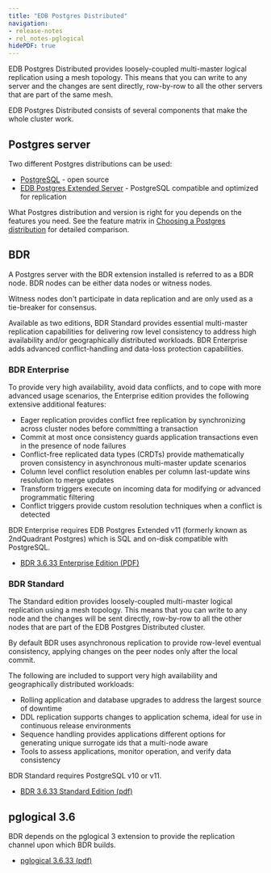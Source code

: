 ```yaml
---
title: "EDB Postgres Distributed"
navigation:
- release-notes
- rel_notes-pglogical
hidePDF: true
---
```


EDB Postgres Distributed provides loosely-coupled multi-master logical replication
using a mesh topology. This means that you can write to any server and the
changes are sent directly, row-by-row to all the
other servers that are part of the same mesh.

EDB Postgres Distributed consists of several components that make the whole
cluster work.

## Postgres server

Two different Postgres distributions can be used:

- [PostgreSQL](https://www.postgresql.org/) - open source
- [EDB Postgres Extended Server](https://techsupport.enterprisedb.com/customer_portal/sw/2ndqpostgres/) - PostgreSQL compatible and optimized for replication

What Postgres distribution and version is right for you depends on the features you need.
See the feature matrix in [Choosing a Postgres distribution](/pgd/latest/planning/choosing_server/) for detailed comparison.


## BDR

A Postgres server with the BDR extension installed is referred to as a BDR
node. BDR nodes can be either data nodes or witness nodes.

Witness nodes don't participate in data replication and are only used as a
tie-breaker for consensus.

Available as two editions, BDR Standard provides essential multi-master replication capabilities for delivering row level consistency to address high availability and/or geographically distributed workloads. BDR Enterprise adds advanced conflict-handling and data-loss protection capabilities.

### BDR Enterprise

To provide very high availability, avoid data conflicts, and to cope with more advanced usage scenarios, the Enterprise edition provides the following extensive additional features:

* Eager replication provides conflict free replication by synchronizing across cluster nodes before committing a transaction
* Commit at most once consistency guards application transactions even in the presence of node failures
* Conflict-free replicated data types (CRDTs) provide mathematically proven consistency in asynchronous multi-master update scenarios
* Column level conflict resolution enables per column last-update wins resolution to merge updates
* Transform triggers execute on incoming data for modifying or advanced programmatic filtering
* Conflict triggers provide custom resolution techniques when a conflict is detected

BDR Enterprise requires EDB Postgres Extended v11 (formerly known as 2ndQuadrant Postgres) which is SQL and on-disk compatible with PostgreSQL.

* [BDR 3.6.33 Enterprise Edition (PDF)](https://media.githubusercontent.com/media/EnterpriseDB/docs-archive/main/docs/bdr/3.6/bdr3.6.33-ee.pdf)

### BDR Standard

The Standard edition provides loosely-coupled multi-master logical replication using a mesh topology. This means that you can write to any node and the changes will be sent directly, row-by-row to all the other nodes that are part of the EDB Postgres Distributed cluster.

By default BDR uses asynchronous replication to provide row-level eventual consistency, applying changes on the peer nodes only after the local commit.

The following are included to support very high availability and geographically distributed workloads:

* Rolling application and database upgrades to address the largest source of downtime
* DDL replication supports changes to application schema, ideal for use in continuous release environments
* Sequence handling provides applications different options for generating unique surrogate ids that a multi-node aware
* Tools to assess applications, monitor operation, and verify data consistency

BDR Standard requires PostgreSQL v10 or v11.

* [BDR 3.6.33 Standard Edition (pdf)](https://media.githubusercontent.com/media/EnterpriseDB/docs-archive/main/docs/bdr/3.6/bdr3.6.33-se.pdf)

## pglogical 3.6

BDR depends on the pglogical 3 extension to provide the replication
channel upon which BDR builds.


*  [pglogical 3.6.33 (pdf)](https://media.githubusercontent.com/media/EnterpriseDB/docs-archive/main/docs/bdr/3.6/pglogical3.6.33.pdf)

